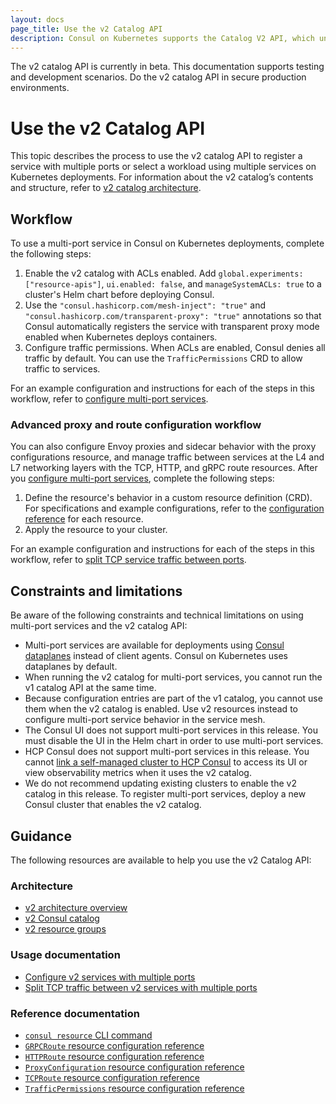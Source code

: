 ```yaml
---
layout: docs
page_title: Use the v2 Catalog API
description: Consul on Kubernetes supports the Catalog V2 API, which unlocks new service discovery and service mesh workflows. Learn how Consul’s Catalog V2 API supports workloads with multiple ports and selecting a workload using multiple services.  
---
```


<Warning>

The v2 catalog API is currently in beta. This documentation supports testing and development scenarios. Do the v2 catalog API in secure production environments.

</Warning>

# Use the v2 Catalog API

This topic describes the process to use the v2 catalog API to register a service with multiple ports or select a workload using multiple services on Kubernetes deployments. For information about the v2 catalog’s contents and structure, refer to [v2 catalog architecture](/consul/docs/architecture/v2/catalog).

## Workflow

To use a multi-port service in Consul on Kubernetes deployments, complete the following steps:

1. Enable the v2 catalog with ACLs enabled. Add `global.experiments: ["resource-apis"]`, `ui.enabled: false`, and `manageSystemACLs: true` to a cluster's Helm chart before deploying Consul.
1. Use the `"consul.hashicorp.com/mesh-inject": "true"` and `"consul.hashicorp.com/transparent-proxy": "true"` annotations so that Consul automatically registers the service with transparent proxy mode enabled when Kubernetes deploys containers.
1. Configure traffic permissions. When ACLs are enabled, Consul denies all traffic by default. You can use the `TrafficPermissions` CRD to allow traffic to services.

For an example configuration and instructions for each of the steps in this workflow, refer to [configure multi-port services](/consul/docs/k8s/multiport/configure).

### Advanced proxy and route configuration workflow

You can also configure Envoy proxies and sidecar behavior with the proxy configurations resource, and manage traffic between services at the L4 and L7 networking layers with the TCP, HTTP, and gRPC route resources. After you [configure multi-port services](/consul/docs/k8s/multiport/configure), complete the following steps:

1. Define the resource's behavior in a custom resource definition (CRD). For specifications and example configurations, refer to the [configuration reference](#reference-documentation) for each resource.
1. Apply the resource to your cluster.

For an example configuration and instructions for each of the steps in this workflow, refer to [split TCP service traffic between ports](/consul/docs/k8s/multiport/traffic-split).

## Constraints and limitations

Be aware of the following constraints and technical limitations on using multi-port services and the v2 catalog API:

- Multi-port services are available for deployments using [Consul dataplanes](/consul/docs/connect/dataplane) instead of client agents. Consul on Kubernetes uses dataplanes by default.
- When running the v2 catalog for multi-port services, you cannot run the v1 catalog API at the same time. 
- Because configuration entries are part of the v1 catalog, you cannot use them when the v2 catalog is enabled. Use v2 resources instead to configure multi-port service behavior in the service mesh.
- The Consul UI does not support multi-port services in this release. You must disable the UI in the Helm chart in order to use multi-port services.
- HCP Consul does not support multi-port services in this release. You cannot [link a self-managed cluster to HCP Consul](/hcp/docs/consul/self-managed) to access its UI or view observability metrics when it uses the v2 catalog.
- We do not recommend updating existing clusters to enable the v2 catalog in this release. To register multi-port services, deploy a new Consul cluster that enables the v2 catalog.

## Guidance

The following resources are available to help you use the v2 Catalog API:

### Architecture

- [v2 architecture overview](/consul/docs/architecture/v2/catalog)
- [v2 Consul catalog](/consul/docs/architecture/v2/catalog)
- [v2 resource groups](/consul/docs/architecture/v2/catalog)

### Usage documentation

- [Configure v2 services with multiple ports](/consul/docs/k8s/multiport/configure)
- [Split TCP traffic between v2 services with multiple ports](/consul/docs/k8s/multiport/traffic-split)

### Reference documentation

- [`consul resource` CLI command](/consul/commands/resource)
- [`GRPCRoute` resource configuration reference](/consul/docs/k8s/multiport/reference/grpcroute)
- [`HTTPRoute` resource configuration reference](/consul/docs/k8s/multiport/reference/httproute)
- [`ProxyConfiguration` resource configuration reference](/consul/docs/k8s/multiport/reference/proxyconfiguration)
- [`TCPRoute` resource  configuration reference](/consul/docs/k8s/multiport/reference/tcproute)
- [`TrafficPermissions` resource configuration reference](/consul/docs/k8s/multiport/reference/trafficpermissions)
